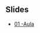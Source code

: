 ## Slides

-   [01 - ](https://github.com/leonardobfn/Introducao_Ciencias_de_Dados/blob/master/Cadernos/Aula_12-05-2023.html)[Aula](https://github.com/leonardobfn/Introducao_Ciencias_de_Dados/blob/master/Cadernos/Aula_12-05-2023.html)
